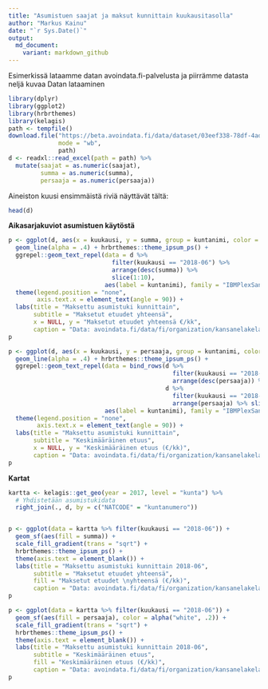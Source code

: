 ```yaml
---
title: "Asumistuen saajat ja maksut kunnittain kuukausitasolla"
author: "Markus Kainu"
date: "`r Sys.Date()`"
output:
  md_document:
    variant: markdown_github
---
```



Esimerkissä lataamme datan avoindata.fi-palvelusta ja piirrämme datasta neljä kuvaa
Datan lataaminen


```r
library(dplyr)
library(ggplot2)
library(hrbrthemes)
library(kelagis)
path <- tempfile()
download.file("https://beta.avoindata.fi/data/dataset/03eef338-78df-4ad5-aa18-94c1cb93915b/resource/316d76fc-76c8-42e7-b1f6-a9f51acab23e/download/asumistuki_kunnittain_avoindatafi.xlsx",
              mode = "wb",
              path)
d <- readxl::read_excel(path = path) %>% 
  mutate(saajat = as.numeric(saajat),
         summa = as.numeric(summa),
         persaaja = as.numeric(persaaja))
```

Aineiston kuusi ensimmäistä riviä näyttävät tältä:

```r
head(d)
```

**Aikasarjakuviot asumistuen käytöstä**

```r
p <- ggplot(d, aes(x = kuukausi, y = summa, group = kuntanimi, color = kuntanimi)) + 
  geom_line(alpha = .4) + hrbrthemes::theme_ipsum_ps() + 
  ggrepel::geom_text_repel(data = d %>% 
                             filter(kuukausi == "2018-06") %>% 
                             arrange(desc(summa)) %>% 
                             slice(1:10),
                           aes(label = kuntanimi), family = "IBMPlexSans") +
  theme(legend.position = "none",
        axis.text.x = element_text(angle = 90)) +
  labs(title = "Maksettu asumistuki kunnittain",
       subtitle = "Maksetut etuudet yhteensä",
       x = NULL, y = "Maksetut etuudet yhteensä €/kk",
       caption = "Data: avoindata.fi/data/fi/organization/kansanelakelaitos")
p
```



```r
p <- ggplot(d, aes(x = kuukausi, y = persaaja, group = kuntanimi, color = kuntanimi)) + 
  geom_line(alpha = .4) + hrbrthemes::theme_ipsum_ps() + 
  ggrepel::geom_text_repel(data = bind_rows(d %>% 
                                              filter(kuukausi == "2018-06") %>% 
                                              arrange(desc(persaaja)) %>% slice(1:5),
                                            d %>% 
                                              filter(kuukausi == "2018-06") %>% 
                                              arrange(persaaja) %>% slice(1:5)),
                           aes(label = kuntanimi), family = "IBMPlexSans") +
  theme(legend.position = "none",
        axis.text.x = element_text(angle = 90)) +
  labs(title = "Maksettu asumistuki kunnittain", 
       subtitle = "Keskimääräinen etuus",
       x = NULL, y = "Keskimääräinen etuus (€/kk)",
       caption = "Data: avoindata.fi/data/fi/organization/kansanelakelaitos")
p
```

**Kartat**


```r
kartta <- kelagis::get_geo(year = 2017, level = "kunta") %>% 
  # Yhdistetään asumistukidata
  right_join(., d, by = c("NATCODE" = "kuntanumero")) 


p <- ggplot(data = kartta %>% filter(kuukausi == "2018-06")) + 
  geom_sf(aes(fill = summa)) +
  scale_fill_gradient(trans = "sqrt") +
  hrbrthemes::theme_ipsum_ps() + 
  theme(axis.text = element_blank()) +
  labs(title = "Maksettu asumistuki kunnittain 2018-06",
       subtitle = "Maksetut etuudet yhteensä",
       fill = "Maksetut etuudet \nyhteensä (€/kk)",
       caption = "Data: avoindata.fi/data/fi/organization/kansanelakelaitos")
p
```



```r
p <- ggplot(data = kartta %>% filter(kuukausi == "2018-06")) + 
  geom_sf(aes(fill = persaaja), color = alpha("white", .2)) +
  scale_fill_gradient(trans = "sqrt") + 
  hrbrthemes::theme_ipsum_ps() + 
  theme(axis.text = element_blank()) +
  labs(title = "Maksettu asumistuki kunnittain 2018-06",
       subtitle = "Keskimääräinen etuus",
       fill = "Keskimääräinen etuus (€/kk)",
       caption = "Data: avoindata.fi/data/fi/organization/kansanelakelaitos")
p
```

